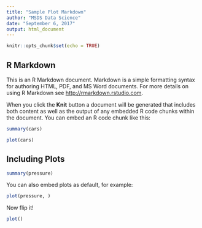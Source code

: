 ```yaml
---
title: "Sample Plot Markdown"
author: "MSDS Data Science"
date: "September 6, 2017"
output: html_document
---
```


```r
knitr::opts_chunk$set(echo = TRUE)
```

<!--
Note to you, the student:
This is already in RMarkdown, so it should be easy to implement in your overall HW RMarkdown file.
You only need to include the TODOs for HW submission, but keep in mind that you might need other code to create objects the TODO uses!
-->

## R Markdown

This is an R Markdown document. Markdown is a simple formatting syntax for authoring HTML, PDF, and MS Word documents. For more details on using R Markdown see <http://rmarkdown.rstudio.com>.

When you click the **Knit** button a document will be generated that includes both content as well as the output of any embedded R code chunks within the document. You can embed an R code chunk like this:

```r
summary(cars)
```

```r
plot(cars)
```

## Including Plots
```r
summary(pressure)
```

You can also embed plots as default, for example:
<!--
TODO: Assignment 2: 3A, complete the following scatter plot. 
The x axis is pressure, while the y axis is temperature
Please title the graph "Temperature vs Pressure"
-->
```r
plot(pressure, )
```

Now flip it!

<!--
TODO: Assignment 2: 3B, complete the following scatter plot:
y axis is pressure, x axis is temperature,
Label the y axis as "Pressure" and the x axis as "Temperature", 
Title the graph as "Pressure vs Temperature"
-->

```r
plot()
```

